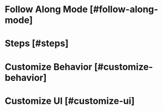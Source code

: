 # Follow Along Mode [#follow-along-mode]
# Steps [#steps]
# Customize Behavior [#customize-behavior]
# Customize UI [#customize-ui]